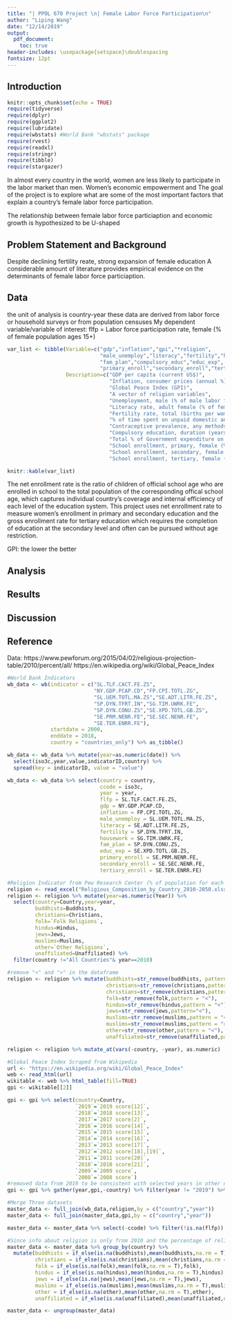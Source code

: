 ```yaml
---
title: "| PPOL 670 Project \n| Female Labor Force Participation\n"
author: "Liping Wang"
date: "12/14/2019"
output:
  pdf_document:
    toc: true
header-includes: \usepackage{setspace}\doublespacing
fontsize: 12pt
---
```

## Introduction

```r
knitr::opts_chunk$set(echo = TRUE)
require(tidyverse)
require(dplyr)
require(ggplot2)
require(lubridate)
require(wbstats) #World Bank "wbstats" package
require(rvest)
require(readxl)
require(stringr)
require(tibble)
require(stargazer)
```

In almost every country in the world, women are less likely to participate in the labor market than men. Women's economic empowerment and 
The goal of the project is to explore what are some of the most important factors that explain a country's female labor force participation. 

The relationship between female labor force particiaption and economic growth is hypothesized to be U-shaped

## Problem Statement and Background
Despite declining fertility reate, strong expansion of female education 
A considerable amount of literature provides empirical evidence on the determinants of female labor force particiaption. 

## Data
the unit of analysis is country-year 
these data are derived from labor force or household surveys or from population censuses
My dependent variable/variable of interest:
flfp = Labor force participation rate, female (% of female population ages 15+)

```r
var_list <- tibble(Variable=c("gdp","inflation","gpi","*religion",
                              "male_unemploy","literacy","fertility","housework",
                              "fam_plan","compulsory_educ","educ_exp",
                              "primary_enroll","secondary_enroll","tertiary_enroll"),
                   Description=c("GDP per capita (current US$)",
                                 "Inflation, consumer prices (annual %)",
                                 "Global Peace Index (GPI)",
                                 "A vector of religion variables",
                                 "Unemployment, male (% of male labor force)",
                                 "Literacy rate, adult female (% of females ages 15 and above)",
                                 "Fertility rate, total (births per woman)",
                                 "% of time spent on unpaid domestic and care work, female",
                                 "Contraceptive prevalence, any methods (% of women ages 15-49)",
                                 "Compulsory education, duration (years)",
                                 "Total % of Government expenditure on education",
                                 "School enrollment, primary, female (% net)",
                                 "School enrollment, secondary, female (% net)",
                                 "School enrollment, tertiary, female (% gross)"))
```

```r
knitr::kable(var_list)
```


The net enrollment rate is the ratio of children of official school age who are enrolled in school to the total population of the corresponding offical school age, which captures individual country's coverage and internal efficiency of each level of the education system. This project uses net enrollment rate to measure
women's enrollment in primary and secondary education and the gross enrollment rate for tertiary education which requires the completion of education at the secondary level and often can be pursued without age restriction. 

GPI: the lower the better 

## Analysis

## Results

## Discussion


## Reference
Data:
https://www.pewforum.org/2015/04/02/religious-projection-table/2010/percent/all/
https://en.wikipedia.org/wiki/Global_Peace_Index


```r
#World Bank Indicators
wb_data <- wb(indicator = c("SL.TLF.CACT.FE.ZS",
                            "NY.GDP.PCAP.CD","FP.CPI.TOTL.ZG",
                            "SL.UEM.TOTL.MA.ZS","SE.ADT.LITR.FE.ZS",
                            "SP.DYN.TFRT.IN","SG.TIM.UWRK.FE",
                            "SP.DYN.CONU.ZS","SE.XPD.TOTL.GB.ZS",
                            "SE.PRM.NENR.FE","SE.SEC.NENR.FE",
                            "SE.TER.ENRR.FE"),
              startdate = 2000,
              enddate = 2018,
              country = "countries_only") %>% as_tibble()

wb_data <- wb_data %>% mutate(year=as.numeric(date)) %>%
  select(iso3c,year,value,indicatorID,country) %>%
  spread(key = indicatorID, value = "value")

wb_data <- wb_data %>% select(country = country,
                              ccode = iso3c,
                              year = year,
                              flfp = SL.TLF.CACT.FE.ZS,
                              gdp = NY.GDP.PCAP.CD,
                              inflation = FP.CPI.TOTL.ZG,
                              male_unemploy = SL.UEM.TOTL.MA.ZS,
                              literacy = SE.ADT.LITR.FE.ZS,
                              fertility = SP.DYN.TFRT.IN,
                              housework = SG.TIM.UWRK.FE,
                              fam_plan = SP.DYN.CONU.ZS,
                              educ_exp = SE.XPD.TOTL.GB.ZS, 
                              primary_enroll = SE.PRM.NENR.FE,
                              secondary_enroll = SE.SEC.NENR.FE,
                              tertiary_enroll = SE.TER.ENRR.FE)
```

```r
#Religion Indicator from Pew Research Center (% of population for each religious belief)
religion <- read_excel("Religious_Composition_by_Country_2010-2050.xlsx")
religion <- religion %>% mutate(year=as.numeric(Year)) %>%
  select(country=Country,year=year,
         buddhists=Buddhists,
         christians=Christians,
         folk=`Folk Religions`,
         hindus=Hindus,
         jews=Jews,
         muslims=Muslims,
         other=`Other Religions`,
         unaffiliated=Unaffiliated) %>% 
  filter(country !="All Countries"& year==2010)

#remove "<" and ">" in the dataframe
religion <- religion %>% mutate(buddhists=str_remove(buddhists, pattern="<"),
                                christians=str_remove(christians,pattern = "<"),
                                christians=str_remove(christians,pattern = ">"),
                                folk=str_remove(folk,pattern = "<"),
                                hindus=str_remove(hindus,pattern = "<"),
                                jews=str_remove(jews,pattern="<"),
                                muslims=str_remove(muslims,pattern = "<"),
                                muslims=str_remove(muslims,pattern = ">"),
                                other=str_remove(other,pattern = "<"),
                                unaffiliated=str_remove(unaffiliated,pattern = "<")) 

religion <- religion %>% mutate_at(vars(-country, -year), as.numeric)
```

```r
#Global Peace Index Scraped from Wikipedia
url <- "https://en.wikipedia.org/wiki/Global_Peace_Index"
web <- read_html(url)
wikitable <- web %>% html_table(fill=TRUE)
gpi <- wikitable[[2]]

gpi <- gpi %>% select(country=Country,
                      `2019`=`2019 score[12]`,
                      `2018`=`2018 score[13]`,
                      `2017`=`2017 score[2]`,
                      `2016`=`2016 score[14]`,
                      `2015`=`2015 score[15]`,
                      `2014`=`2014 score[16]`,
                      `2013`=`2013 score[17]`,
                      `2012`=`2012 score[18],[19]`,
                      `2011`=`2011 score[20]`,
                      `2010`=`2010 score[21]`,
                      `2009`=`2009 score`,
                      `2008`=`2008 score`) 
#removed data from 2019 to be consistent with selected years in other dataset 
gpi <- gpi %>% gather(year,gpi,-country) %>% filter(year != "2019") %>% mutate(year=as.numeric(year))
```

```r
#Merge Three datasets
master_data <- full_join(wb_data,religion,by = c("country","year")) 
master_data <- full_join(master_data,gpi,by = c("country","year"))
```

```r
master_data <- master_data %>% select(-ccode) %>% filter(!is.na(flfp))

#Since info about religion is only from 2010 and the percentage of religious populations is unlikely to change much, I extract the value from 2010 and apply it to all other years 
master_data <- master_data %>% group_by(country) %>%
  mutate(buddhists = if_else(is.na(buddhists),mean(buddhists,na.rm = T),buddhists),
         christians = if_else(is.na(christians),mean(christians,na.rm = T),christians),
         folk = if_else(is.na(folk),mean(folk,na.rm = T),folk),
         hindus = if_else(is.na(hindus),mean(hindus,na.rm = T),hindus),
         jews = if_else(is.na(jews),mean(jews,na.rm = T),jews),
         muslims = if_else(is.na(muslims),mean(muslims,na.rm = T),muslims),
         other = if_else(is.na(other),mean(other,na.rm = T),other),
         unaffiliated = if_else(is.na(unaffiliated),mean(unaffiliated,na.rm = T),unaffiliated))

master_data <- ungroup(master_data)
```

